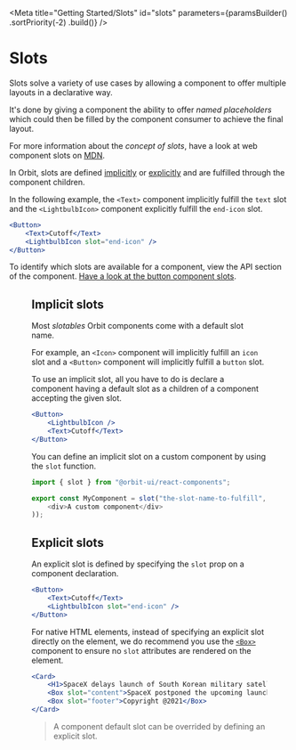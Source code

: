 
<Meta
    title="Getting Started/Slots"
    id="slots"
    parameters={paramsBuilder()
        .sortPriority(-2)
        .build()}
/>

# Slots

Slots solve a variety of use cases by allowing a component to offer multiple layouts in a declarative way.

It's done by giving a component the ability to offer *named placeholders* which could then be filled by the component consumer to achieve the final layout.

For more information about the *concept of slots*, have a look at web component slots on [MDN](https://developer.mozilla.org/en-US/docs/Web/Web_Components/Using_templates_and_slots#adding_flexibility_with_slots).

In Orbit, slots are defined [implicitly](#) or [explicitly](#) and are fulfilled through the component children.

In the following example, the `<Text>` component implicitly fulfill the `text` slot and the `<LightbulbIcon>` component explicitly fulfill the `end-icon` slot.

```jsx
<Button>
    <Text>Cutoff</Text>
    <LightbulbIcon slot="end-icon" />
</Button>
```

To identify which slots are available for a component, view the API section of the component. [Have a look at the button component slots](?path=/docs/button--default-story#button-1).

<Figure url="https://raw.githubusercontent.com/gsoft-inc/sg-orbit/master/docs/getting-started/assets/vertical-rythm-in-action.png" caption="Button api" width="524" height="196" />

## Implicit slots

Most *slotables* Orbit components come with a default slot name.

For example, an `<Icon>` component will implicitly fulfill an `icon` slot and a `<Button>` component will implicitly fulfill a `button` slot.

To use an implicit slot, all you have to do is declare a component having a default slot as a children of a component accepting the given slot.

```jsx
<Button>
    <LightbulbIcon />
    <Text>Cutoff</Text>
</Button>
```

You can define an implicit slot on a custom component by using the `slot` function.

```js
import { slot } from "@orbit-ui/react-components";

export const MyComponent = slot("the-slot-name-to-fulfill", (
    <div>A custom component</div>
));
```

## Explicit slots

An explicit slot is defined by specifying the `slot` prop on a component declaration.

```jsx
<Button>
    <Text>Cutoff</Text>
    <LightbulbIcon slot="end-icon" />
</Button>
```

For native HTML elements, instead of specifying an explicit slot directly on the element, we do recommend you use the [`<Box>`](?path=/docs/box--default-story) component to ensure no `slot` attributes are rendered on the element.

```jsx
<Card>
    <H1>SpaceX delays launch of South Korean military satellite</H1>
    <Box slot="content">SpaceX postponed the upcoming launch of a South Korean military satellite Monday (July 13), due to hardware issues with the Falcon 9 rocket.</Box>
    <Box slot="footer">Copyright @2021</Box>
</Card>
```

> A component default slot can be overrided by defining an explicit slot.


